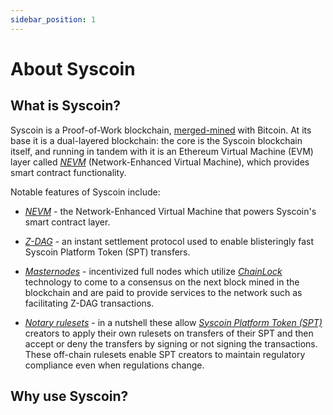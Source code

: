 ```yaml
---
sidebar_position: 1
---
```

# About Syscoin

## What is Syscoin?

Syscoin is a Proof-of-Work blockchain, [merged-mined](../tech/masternodes) with Bitcoin. At its base it is a dual-layered blockchain: the core is the Syscoin blockchain itself, and running in tandem with it is an Ethereum Virtual Machine (EVM) layer called [*NEVM*](../tech/nevm) (Network-Enhanced Virtual Machine), which provides smart contract functionality.



Notable features of Syscoin include:

- [*NEVM*](../tech/nevm) - the Network-Enhanced Virtual Machine that powers Syscoin's smart contract layer.

- [*Z-DAG*](../tech/z-dag) - an instant settlement protocol used to enable blisteringly fast Syscoin Platform Token (SPT) transfers.
- [*Masternodes*](../tech/masternodes) - incentivized full nodes which utilize [*ChainLock*](../tech/chainlocks) technology to come to a consensus on the next block mined in the blockchain and are paid to provide services to the network such as facilitating Z-DAG transactions.
- [*Notary rulesets*](../tech/notary) - in a nutshell these allow [*Syscoin Platform Token (SPT)*](../tech/tokens) creators to apply their own rulesets on transfers of their SPT and then accept or deny the transfers by signing or not signing the transactions. These off-chain rulesets enable SPT creators to maintain regulatory compliance even when regulations change.

## Why use Syscoin?
